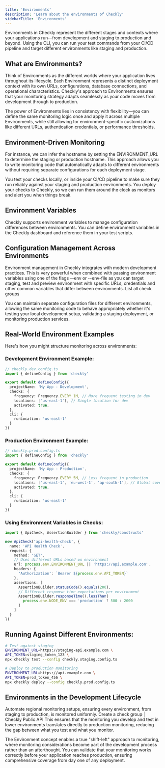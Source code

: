 ```yaml
---
title: 'Environments'
description: 'Learn about the environments of Checkly'
sidebarTitle: 'Environments'
---
```


Environments in Checkly represent the different stages and contexts where your applications run—from development and staging to production and beyond. Using the CLI, you can run your test commands from your CI/CD pipeline and target different environments like staging and production.

## What are Environments?
Think of Environments as the different worlds where your application lives throughout its lifecycle. Each Environment represents a distinct deployment context with its own URLs, configurations, database connections, and operational characteristics. Checkly's approach to Environments ensures that your monitoring strategy adapts seamlessly as your code moves from development through to production.

The power of Environments lies in consistency with flexibility—you can define the same monitoring logic once and apply it across multiple Environments, while still allowing for environment-specific customizations like different URLs, authentication credentials, or performance thresholds.

## Environment-Driven Monitoring
For instance, we can infer the hostname by setting the ENVIRONMENT_URL to determine the staging or production hostname. This approach allows you to write monitoring code that automatically adapts to different environments without requiring separate configurations for each deployment stage.

You test your checks locally, or inside your CI/CD pipeline to make sure they run reliably against your staging and production environments. You deploy your checks to Checkly, so we can run them around the clock as monitors and alert you when things break.

## Environment Variables
Checkly supports environment variables to manage configuration differences between environments. You can define environment variables in the Checkly dashboard and reference them in your test scripts.

## Configuration Management Across Environments
Environment management in Checkly integrates with modern development practices. This is very powerful when combined with passing environment variables using one of the flags --env or --env-file as you can target staging, test and preview environment with specific URLs, credentials and other common variables that differ between environments. List all check groups

You can maintain separate configuration files for different environments, allowing the same monitoring code to behave appropriately whether it's testing your local development setup, validating a staging deployment, or monitoring production services.

## Real-World Environment Examples
Here's how you might structure monitoring across environments:

### Development Environment Example:

```typescript
// checkly.dev.config.ts
import { defineConfig } from 'checkly'

export default defineConfig({
  projectName: 'My App - Development',
  checks: {
    frequency: Frequency.EVERY_1M, // More frequent testing in dev
    locations: ['us-east-1'], // Single location for dev
    activated: true,
  },
  cli: {
    runLocation: 'us-east-1'
  }
})
```

### Production Environment Example:

```typescript
// checkly.prod.config.ts
import { defineConfig } from 'checkly'

export default defineConfig({
  projectName: 'My App - Production',
  checks: {
    frequency: Frequency.EVERY_5M, // Less frequent in production
    locations: ['us-east-1', 'eu-west-1', 'ap-south-1'], // Global coverage
    activated: true,
  },
  cli: {
    runLocation: 'us-east-1'
  }
})
```

### Using Environment Variables in Checks:

```typescript
import { ApiCheck, AssertionBuilder } from 'checkly/constructs'

new ApiCheck('api-health-check', {
  name: 'API Health Check',
  request: {
    method: 'GET',
    // Uses different URLs based on environment
    url: process.env.ENVIRONMENT_URL || 'https://api.example.com',
    headers: {
      'Authorization': `Bearer ${process.env.API_TOKEN}`
    },
    assertions: [
      AssertionBuilder.statusCode().equals(200),
      // Different response time expectations per environment
      AssertionBuilder.responseTime().lessThan(
        process.env.NODE_ENV === 'production' ? 500 : 2000
      )
    ]
  }
})
```

## Running Against Different Environments:

```bash
# Test against staging
ENVIRONMENT_URL=https://staging-api.example.com \
API_TOKEN=staging_token_123 \
npx checkly test --config checkly.staging.config.ts

# Deploy to production monitoring
ENVIRONMENT_URL=https://api.example.com \
API_TOKEN=prod_token_456 \
npx checkly deploy --config checkly.prod.config.ts
```

## Environments in the Development Lifecycle
Automate regional monitoring setups, ensuring every environment, from staging to production, is monitored uniformly. Create a check group | Checkly Public API This ensures that the monitoring you develop and test in lower environments translates directly to production monitoring, reducing the gap between what you test and what you monitor.

The Environment concept enables a true "shift-left" approach to monitoring, where monitoring considerations become part of the development process rather than an afterthought. You can validate that your monitoring works correctly before your application reaches production, ensuring comprehensive coverage from day one of any deployment.